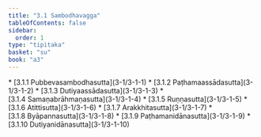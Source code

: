 ```yaml
---
title: "3.1 Sambodhavagga"
tableOfContents: false
sidebar:
  order: 1
type: "tipitaka"
basket: "su"
book: "a3"
---
```



<DynamicBreadcrumb />



<TableOfContents book="a3" section="3.1">
* [3.1.1 Pubbevasambodhasutta](3-1/3-1-1)
* [3.1.2 Paṭhamaassādasutta](3-1/3-1-2)
* [3.1.3 Dutiyaassādasutta](3-1/3-1-3)
* [3.1.4 Samaṇabrāhmaṇasutta](3-1/3-1-4)
* [3.1.5 Ruṇṇasutta](3-1/3-1-5)
* [3.1.6 Atittisutta](3-1/3-1-6)
* [3.1.7 Arakkhitasutta](3-1/3-1-7)
* [3.1.8 Byāpannasutta](3-1/3-1-8)
* [3.1.9 Paṭhamanidānasutta](3-1/3-1-9)
* [3.1.10 Dutiyanidānasutta](3-1/3-1-10)
</TableOfContents>